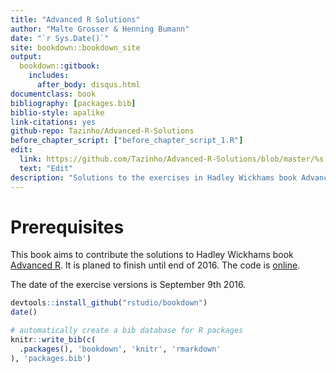 ```yaml
--- 
title: "Advanced R Solutions"
author: "Malte Grosser & Henning Bumann"
date: "`r Sys.Date()`"
site: bookdown::bookdown_site
output:
  bookdown::gitbook:
    includes:
      after_body: disqus.html
documentclass: book
bibliography: [packages.bib]
biblio-style: apalike
link-citations: yes
github-repo: Tazinho/Advanced-R-Solutions
before_chapter_script: ["before_chapter_script_1.R"]
edit: 
  link: https://github.com/Tazinho/Advanced-R-Solutions/blob/master/%s
  text: "Edit"
description: "Solutions to the exercises in Hadley Wickhams book Advanced R."
---
```


# Prerequisites {-}

This book aims to contribute the solutions to Hadley Wickhams book [Advanced R](http://adv-r.had.co.nz/).
It is planed to finish until end of 2016. The code is [online](https://github.com/Tazinho/Advanced-R-Solutions.git).

The date of the exercise versions is September 9th 2016.

```r
devtools::install_github("rstudio/bookdown")
date()
```


```r
# automatically create a bib database for R packages
knitr::write_bib(c(
  .packages(), 'bookdown', 'knitr', 'rmarkdown'
), 'packages.bib')
```
